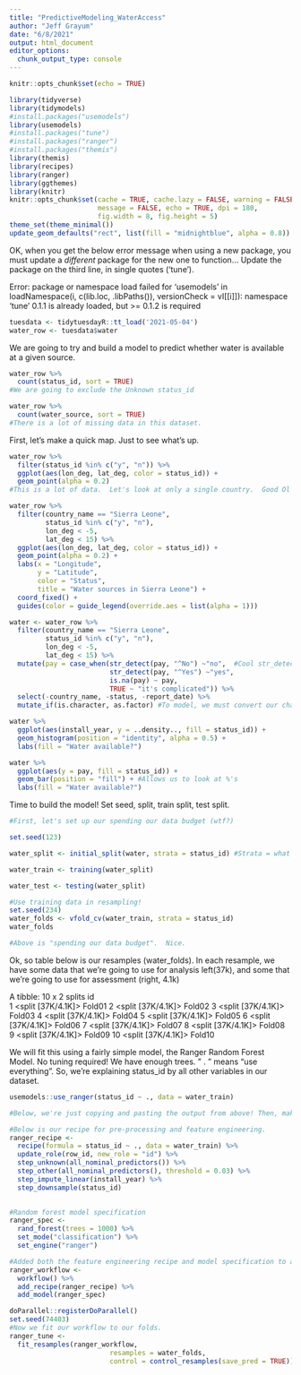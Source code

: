 ```yaml
---
title: "PredictiveModeling_WaterAccess"
author: "Jeff Grayum"
date: "6/8/2021"
output: html_document
editor_options: 
  chunk_output_type: console
---
```


```r
knitr::opts_chunk$set(echo = TRUE)
```

```r
library(tidyverse)
library(tidymodels)
#install.packages("usemodels")
library(usemodels)
#install.packages("tune")
#install.packages("ranger")
#install.packages("themis")
library(themis)
library(recipes)
library(ranger)
library(ggthemes)
library(knitr)
knitr::opts_chunk$set(cache = TRUE, cache.lazy = FALSE, warning = FALSE, 
                      message = FALSE, echo = TRUE, dpi = 180, 
                      fig.width = 8, fig.height = 5)
theme_set(theme_minimal())
update_geom_defaults("rect", list(fill = "midnightblue", alpha = 0.8))
```
OK, when you get the below error message when using a new package, you must update a *different* package for the new one to function...  Update the package on the third line, in single quotes ('tune').

Error: package or namespace load failed for ‘usemodels’ in loadNamespace(i, c(lib.loc, .libPaths()), versionCheck = vI[[i]]):
 namespace ‘tune’ 0.1.1 is already loaded, but >= 0.1.2 is required
 
 
```r
tuesdata <- tidytuesdayR::tt_load('2021-05-04')
water_row <- tuesdata$water
```

We are going to try and build a model to predict whether water is available at a given source.
```r
water_row %>%
  count(status_id, sort = TRUE)
#We are going to exclude the Unknown status_id

water_row %>%
  count(water_source, sort = TRUE)
#There is a lot of missing data in this dataset.
```

First, let's make a quick map.  Just to see what's up.
```r
water_row %>%
  filter(status_id %in% c("y", "n")) %>%
  ggplot(aes(lon_deg, lat_deg, color = status_id)) +
  geom_point(alpha = 0.2)
#This is a lot of data.  Let's look at only a single country.  Good Ol' Sierra Leone.

water_row %>%
  filter(country_name == "Sierra Leone",
         status_id %in% c("y", "n"),
         lon_deg < -5,
         lat_deg < 15) %>%
  ggplot(aes(lon_deg, lat_deg, color = status_id)) +
  geom_point(alpha = 0.2) +
  labs(x = "Longitude",
       y = "Latitude",
       color = "Status", 
       title = "Water sources in Sierra Leone") +
  coord_fixed() +
  guides(color = guide_legend(override.aes = list(alpha = 1)))
```


```r
water <- water_row %>%
  filter(country_name == "Sierra Leone",
         status_id %in% c("y", "n"),
         lon_deg < -5,
         lat_deg < 15) %>%
  mutate(pay = case_when(str_detect(pay, "^No") ~"no",  #Cool str_detect trick
                         str_detect(pay, "^Yes") ~"yes",
                         is.na(pay) ~ pay,
                         TRUE ~ "it's complicated")) %>%
  select(-country_name, -status, -report_date) %>%
  mutate_if(is.character, as.factor) #To model, we must convert our characters to factors.
```

```r
water %>%
  ggplot(aes(install_year, y = ..density.., fill = status_id)) +
  geom_histogram(position = "identity", alpha = 0.5) +
  labs(fill = "Water available?")

water %>%
  ggplot(aes(y = pay, fill = status_id)) +
  geom_bar(position = "fill") + #Allows us to look at %'s
  labs(fill = "Water available?")

```

Time to build the model!  Set seed, split, train split, test split.
```r
#First, let's set up our spending our data budget (wtf?)

set.seed(123)

water_split <- initial_split(water, strata = status_id) #Strata = what we're trying to predict!

water_train <- training(water_split)

water_test <- testing(water_split)

#Use training data in resampling!
set.seed(234)
water_folds <- vfold_cv(water_train, strata = status_id) 
water_folds

#Above is "spending our data budget".  Nice.
```
Ok, so table below is our resamples (water_folds).  In each resample, we have some data that we're going to use for analysis left(37k), and some that we're going to use for assessment (right, 4.1k)  

A tibble: 10 x 2
   splits             id    
   <list>             <chr> 
 1 <split [37K/4.1K]> Fold01
 2 <split [37K/4.1K]> Fold02
 3 <split [37K/4.1K]> Fold03
 4 <split [37K/4.1K]> Fold04
 5 <split [37K/4.1K]> Fold05
 6 <split [37K/4.1K]> Fold06
 7 <split [37K/4.1K]> Fold07
 8 <split [37K/4.1K]> Fold08
 9 <split [37K/4.1K]> Fold09
10 <split [37K/4.1K]> Fold10


We will fit this using a fairly simple model, the Ranger Random Forest Model.  No tuning required!  We have enough trees. " . " means "use everything".  So, we're explaining status_id by all other variables in our dataset.

```r
usemodels::use_ranger(status_id ~ ., data = water_train)

#Below, we're just copying and pasting the output from above! Then, making some small changes. step_unknow assings a missing value to unknown

#Below is our recipe for pre-processing and feature engineering.
ranger_recipe <- 
  recipe(formula = status_id ~ ., data = water_train) %>%
  update_role(row_id, new_role = "id") %>%
  step_unknown(all_nominal_predictors()) %>%
  step_other(all_nominal_predictors(), threshold = 0.03) %>%
  step_impute_linear(install_year) %>%
  step_downsample(status_id)
  

#Random forest model specification
ranger_spec <- 
  rand_forest(trees = 1000) %>% 
  set_mode("classification") %>% 
  set_engine("ranger") 

#Added both the feature engineering recipe and model specification to a workflow.
ranger_workflow <- 
  workflow() %>% 
  add_recipe(ranger_recipe) %>% 
  add_model(ranger_spec) 

doParallel::registerDoParallel()
set.seed(74403)
#Now we fit our workflow to our folds.
ranger_tune <- 
  fit_resamples(ranger_workflow, 
                         resamples = water_folds,
                         control = control_resamples(save_pred = TRUE))

```

